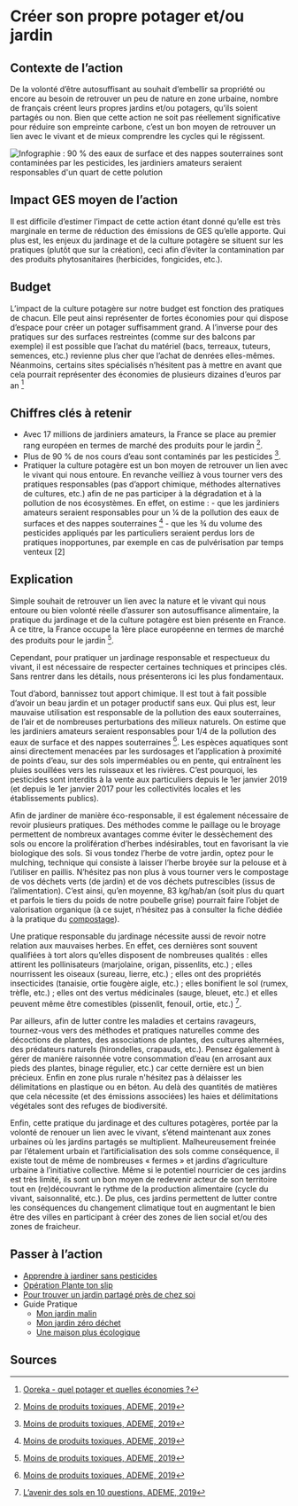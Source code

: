 # Créer son propre potager et/ou jardin

## Contexte de l’action

De la volonté d’être autosuffisant au souhait d’embellir sa propriété ou encore au besoin de retrouver un peu de nature en zone urbaine, nombre de français
créent leurs propres jardins et/ou potagers, qu’ils soient partagés ou non. Bien que cette action ne soit pas réellement significative pour réduire son
empreinte carbone, c’est un bon moyen de retrouver un lien avec le vivant et de mieux comprendre les cycles qui le régissent.

![Infographie : 90 % des eaux de surface et des nappes souterraines sont contaminées par les pesticides, les jardiniers amateurs seraient responsables d'un quart de cette polution](/images/actions/Chiffres-cles_Jardiner-responsable.png)

## Impact GES moyen de l’action

Il est difficile d’estimer l’impact de cette action étant donné qu’elle est très marginale en terme de réduction des émissions de GES qu’elle apporte. Qui
plus est, les enjeux du jardinage et de la culture potagère se situent sur les pratiques (plutôt que sur la création), ceci afin d’éviter la contamination
par des produits phytosanitaires (herbicides, fongicides, etc.).

## Budget

L’impact de la culture potagère sur notre budget est fonction des pratiques de chacun. Elle peut ainsi représenter de fortes économies pour qui dispose
d’espace pour créer un potager suffisamment grand. A l’inverse pour des pratiques sur des surfaces restreintes (comme sur des balcons par exemple) il est
possible que l’achat du matériel (bacs, terreaux, tuteurs, semences, etc.) revienne plus cher que l’achat de denrées elles-mêmes.
Néanmoins, certains sites spécialisés n’hésitent pas à mettre en avant que cela pourrait représenter des économies de plusieurs dizaines d’euros par an [^1]

## Chiffres clés à retenir

- Avec 17 millions de jardiniers amateurs, la France se place au premier rang européen en termes de marché des produits pour le jardin [^2].
- Plus de 90 % de nos cours d’eau sont contaminés par les pesticides [^2].
- Pratiquer la culture potagère est un bon moyen de retrouver un lien avec le vivant qui nous entoure. En revanche veilliez à vous tourner vers des
  pratiques responsables (pas d’apport chimique, méthodes alternatives de cultures, etc.) afin de ne pas participer à la dégradation et à la pollution de nos
  écosystèmes. En effet, on estime : - que les jardiniers amateurs seraient responsables pour un ¼ de la pollution des eaux de surfaces et des nappes souterraines [^2] - que les ¾ du volume des pesticides appliqués par les particuliers seraient perdus lors de pratiques inopportunes, par exemple en cas de pulvérisation
  par temps venteux [2]

## Explication

Simple souhait de retrouver un lien avec la nature et le vivant qui nous entoure ou bien volonté réelle d’assurer son autosuffisance alimentaire, la
pratique du jardinage et de la culture potagère est bien présente en France. A ce titre, la France occupe la 1ère place européenne en termes de marché des
produits pour le jardin [^2].

Cependant, pour pratiquer un jardinage responsable et respectueux du vivant, il est nécessaire de respecter certaines techniques et principes clés. Sans
rentrer dans les détails, nous présenterons ici les plus fondamentaux.

Tout d’abord, bannissez tout apport chimique. Il est tout à fait possible d’avoir un beau jardin et un potager productif sans eux. Qui plus est, leur
mauvaise utilisation est responsable de la pollution des eaux souterraines, de l’air et de nombreuses perturbations des milieux naturels. On estime que les
jardiniers amateurs seraient responsables pour 1/4 de la pollution des eaux de surface et des nappes souterraines [^2]. Les espèces aquatiques sont ainsi
directement menacées par les surdosages et l’application à proximité de points d’eau, sur des sols imperméables ou en pente, qui entraînent les pluies
souillées vers les ruisseaux et les rivières. C’est pourquoi, les pesticides sont interdits à la vente aux particuliers depuis le 1er janvier 2019 (et
depuis le 1er janvier 2017 pour les collectivités locales et les établissements publics).

Afin de jardiner de manière éco-responsable, il est également nécessaire de revoir plusieurs pratiques. Des méthodes comme le paillage ou le broyage
permettent de nombreux avantages comme éviter le dessèchement des sols ou encore la prolifération d’herbes indésirables, tout en favorisant la vie
biologique des sols. Si vous tondez l’herbe de votre jardin, optez pour le mulching, technique qui consiste à laisser l’herbe broyée sur la pelouse et à
l’utiliser en paillis. N’hésitez pas non plus à vous tourner vers le compostage de vos déchets verts (de jardin) et de vos déchets putrescibles (issus de
l’alimentation). C’est ainsi, qu’en moyenne, 83 kg/hab/an (soit plus du quart et parfois le tiers du poids de notre poubelle grise) pourrait faire l’objet
de valorisation organique (à ce sujet, n’hésitez pas à consulter la fiche dédiée à la pratique du [compostage](https://nosgestesclimat.fr/actions/plus/alimentation/d%C3%A9chets/composter)).

Une pratique responsable du jardinage nécessite aussi de revoir notre relation aux mauvaises herbes. En effet, ces dernières sont souvent qualifiées à tort
alors qu’elles disposent de nombreuses qualités : elles attirent les pollinisateurs (marjolaine, origan, pissenlits, etc.) ; elles nourrissent les oiseaux
(sureau, lierre, etc.) ; elles ont des propriétés insecticides (tanaisie, ortie fougère aigle, etc.) ; elles bonifient le sol (rumex, trèfle, etc.) ; elles
ont des vertus médicinales (sauge, bleuet, etc.) et elles peuvent même être comestibles (pissenlit, fenouil, ortie, etc.) [^3].

Par ailleurs, afin de lutter contre les maladies et certains ravageurs, tournez-vous vers des méthodes et pratiques naturelles comme des décoctions de
plantes, des associations de plantes, des cultures alternées, des prédateurs naturels (hirondelles, crapauds, etc.). Pensez également à gérer de manière
raisonnée votre consommation d’eau (en arrosant aux pieds des plantes, binage régulier, etc.) car cette dernière est un bien précieux. Enfin en zone plus rurale n'hésitez pas à délaisser les délimitations en plastique ou en béton. Au delà des quantités de matières que cela nécessite (et des émissions associées) les haies et délimitations végétales sont des refuges de biodiversité.

Enfin, cette pratique du jardinage et des cultures potagères, portée par la volonté de renouer un lien avec le vivant, s’étend maintenant aux zones urbaines
où les jardins partagés se multiplient. Malheureusement freinée par l’étalement urbain et l’artificialisation des sols comme conséquence, il existe tout de
même de nombreuses « fermes » et jardins d’agriculture urbaine à l’initiative collective. Même si le potentiel nourricier de ces jardins est très limité,
ils sont un bon moyen de redevenir acteur de son territoire tout en (re)découvrant le rythme de la production alimentaire (cycle du vivant, saisonnalité,
etc.). De plus, ces jardins permettent de lutter contre les conséquences du changement climatique tout en augmentant le bien être des villes en participant
à créer des zones de lien social et/ou des zones de fraicheur.

## Passer à l’action

- [Apprendre à jardiner sans pesticides](www.jardiner-autrement.fr)
- [Opération Plante ton slip](https://www.mtaterre.fr/dossiers/operation-plantetonslip)
- [Pour trouver un jardin partagé près de chez soi](http://partageonslesjardins.fr/reseau-national/)
- Guide Pratique
  - [Mon jardin malin](https://www.ademe.fr/sites/default/files/assets/documents/guide-jardin-malin_2015.pdf)
  - [Mon jardin zéro déchet](https://www.ademe.fr/sites/default/files/assets/documents/guide-jardin-zero-dechet.pdf)
  - [Une maison plus écologique](https://librairie.ademe.fr/cadic/1583/guide-pratique-maison-plus-ecologique.pdf?modal=false)

## Sources

[^1]: [Ooreka - quel potager et quelles économies ?](https://potager.ooreka.fr/tips/voir/143286/1m-de-potager-75e-an-d-economie-en-fruits-et-legumes)
[^2]: [Moins de produits toxiques, ADEME, 2019](https://librairie.ademe.fr/cadic/1811/guide-pratique-moins-produits-toxiques.pdf)
[^3]: [L’avenir des sols en 10 questions, ADEME, 2019](https://librairie.ademe.fr/cadic/656/guide-pratique-avenir-sols-10-questions.pdf?modal=false)
